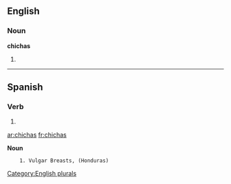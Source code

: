==English==

===Noun===
'''chichas'''

# {{plural of|[[chicha]]}}

[[Category:English plurals]]

----

==Spanish==

===Verb===
{{es-verb-form|chichar}}

# {{es-verb form of|ending=ar|mood=indicative|tense=present|pers=2|formal=no|number=singular|[[chichar]]}}

[[ar:chichas]]
[[fr:chichas]]

'''Noun'''
     1. Vulgar Breasts, (Honduras)